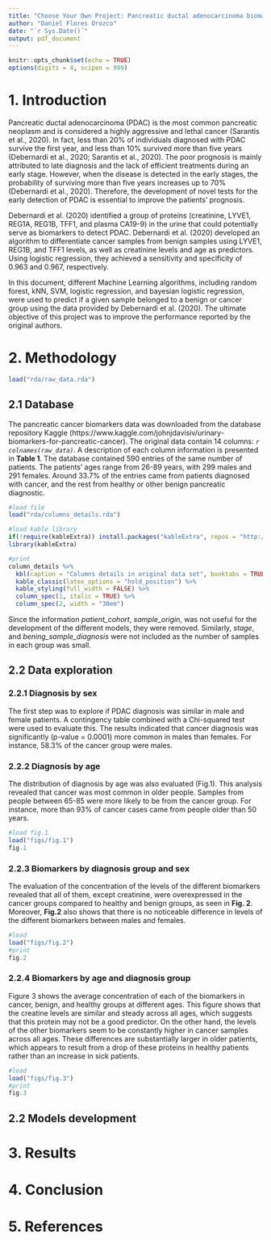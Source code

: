 ```yaml
---
title: "Choose Your Own Project: Pancreatic ductal adenocarcinoma biomarkers"
author: "Daniel Flores Orozco"
date: "`r Sys.Date()`"
output: pdf_document
---
```


```r
knitr::opts_chunk$set(echo = TRUE)
options(digits = 4, scipen = 999)
```

# 1. Introduction 

Pancreatic ductal adenocarcinoma (PDAC) is the most common pancreatic neoplasm and is considered a highly aggressive and lethal cancer (Sarantis et al., 2020). In fact, less than 20% of individuals diagnosed with PDAC survive the first year, and less than 10% survived more than five years (Debernardi et al., 2020; Sarantis et al., 2020). The poor prognosis is mainly attributed to late diagnosis and the lack of efficient treatments during an early stage. However, when the disease is detected in the early stages, the probability of surviving more than five years increases up to 70% (Debernardi et al., 2020). Therefore, the development of novel tests for the early detection of PDAC is essential to improve the patients' prognosis. 

Debernardi et al. (2020) identified a group of proteins (creatinine, LYVE1, REG1A, REG1B, TFF1, and plasma CA19-9) in the urine that could potentially serve as biomarkers to detect PDAC. Debernardi et al. (2020) developed an algorithm to differentiate cancer samples from benign samples using LYVE1, REG1B, and TFF1 levels, as well as creatinine levels and age as predictors. Using logistic regression, they achieved a sensitivity and specificity of 0.963 and 0.967, respectively.

In this document, different Machine Learning algorithms, including random forest, kNN, SVM, logistic regression, and bayesian logistic regression, were used to predict if a given sample belonged to a benign or cancer group using the data provided by Debernardi et al. (2020). The ultimate objective of this project was to improve the performance reported by the original authors.  



# 2. Methodology
```r
load("rda/raw_data.rda")

```


## 2.1 Database
The pancreatic cancer biomarkers data was downloaded from the database repository Kaggle (https://www.kaggle.com/johnjdavisiv/urinary-biomarkers-for-pancreatic-cancer). The original data contain 14 columns: *`r colnames(raw_data)`*. A description of each column information is presented in **Table 1**. The database contained 590 entries of the same number of patients. The patients' ages range from 26-89 years, with 299 males and 291 females. Around 33.7% of the entries came from patients diagnosed with cancer, and the rest from healthy or other benign pancreatic diagnostic.   

```r
#load file 
load("rda/columns_details.rda")

#load kable library 
if(!require(kableExtra)) install.packages("kableExtra", repos = "http://cran.us.r-project.org")
library(kableExtra)

#print
column_details %>% 
  kbl(caption = "Columns details in original data set", booktabs = TRUE) %>%
  kable_classic(latex_options = "hold_position") %>% 
  kable_styling(full_width = FALSE) %>%
  column_spec(1, italic = TRUE) %>% 
  column_spec(2, width = "30em")

```

Since the information *patient_cohort*, *sample_origin*, was not useful for the development of the different models, they were removed. Similarly, *stage*, and *bening_sample_diagnosis* were not included as the number of samples in each group was small. 


## 2.2 Data exploration 

### 2.2.1 Diagnosis by sex 
The first step was to explore if PDAC diagnosis was similar in male and female patients. A contingency table combined with a Chi-squared test were used to evaluate this. The results indicated that cancer diagnosis was significantly (p-value = 0.0001) more common in males than females. For instance, 58.3% of the cancer group were males.

### 2.2.2 Diagnosis by age
The distribution of diagnosis by age was also evaluated (Fig.1). This analysis revealed that cancer was most common in older people. Samples from people between 65-85 were more likely to be from the cancer group. For instance, more than 93% of cancer cases came from people older than 50 years. 

```r
#load fig.1 
load("figs/fig.1")
fig.1

```


### 2.2.3 Biomarkers by diagnosis group and sex 

The evaluation of the concentration of the levels of the different biomarkers revealed that all of them, except creatinine, were overexpressed in the cancer groups compared to healthy and benign groups, as seen in **Fig. 2**. Moreover, **Fig.2** also shows that there is no noticeable difference in levels of the different biomarkers between males and females.

```r
#load
load("figs/fig.2")
#print
fig.2

```

### 2.2.4 Biomarkers by age and diagnosis group
Figure 3 shows the average concentration of each of the biomarkers in cancer, benign, and healthy groups at different ages. This figure shows that the creatine levels are similar and steady across all ages, which suggests that this protein may not be a good predictor. On the other hand, the levels of the other biomarkers seem to be constantly higher in cancer samples across all ages. These differences are substantially larger in older patients, which appears to result from a drop of these proteins in healthy patients rather than an increase in sick patients. 

```r
#load
load("figs/fig.3")
#print
fig.3

```



## 2.2 Models development 


# 3. Results 



# 4. Conclusion 


# 5. References  
